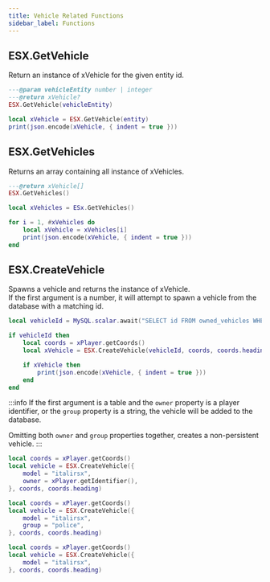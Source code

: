 ```yaml
---
title: Vehicle Related Functions
sidebar_label: Functions
---
```



## ESX.GetVehicle

Return an instance of xVehicle for the given entity id.

```lua
---@param vehicleEntity number | integer
---@return xVehicle?
ESX.GetVehicle(vehicleEntity)
```

```lua
local xVehicle = ESX.GetVehicle(entity)
print(json.encode(xVehicle, { indent = true }))
```

## ESX.GetVehicles

Returns an array containing all instance of xVehicles.

```lua
---@return xVehicle[]
ESX.GetVehicles()
```

```lua
local xVehicles = ESx.GetVehicles()

for i = 1, #xVehicles do
    local xVehicle = xVehicles[i]
    print(json.encode(xVehicle, { indent = true }))
end
```

## ESX.CreateVehicle

Spawns a vehicle and returns the instance of xVehicle.  
If the first argument is a number, it will attempt to spawn a vehicle from the database with a matching id.

```lua
local vehicleId = MySQL.scalar.await("SELECT id FROM owned_vehicles WHERE owner = ? LIMIT 1", { xPlayer.getIdentifier() })

if vehicleId then
    local coords = xPlayer.getCoords()
    local xVehicle = ESX.CreateVehicle(vehicleId, coords, coords.heading)

    if xVehicle then
        print(json.encode(xVehicle, { indent = true }))
    end
end
```

:::info
If the first argument is a table and the `owner` property is a player identifier, or the `group` property is a string, the vehicle will be added to the database.

Omitting both `owner` and `group` properties together, creates a non-persistent vehicle.
:::

<Tabs queryString="createVehicle">
<TabItem value="player-owned" label="Player-Owned Persistent Vehicle" default>

```lua
local coords = xPlayer.getCoords()
local vehicle = ESX.CreateVehicle({
    model = "italirsx",
    owner = xPlayer.getIdentifier(),
}, coords, coords.heading)
```

</TabItem>
<TabItem value="group-owned" label="Group-Owned Persistent Vehicle" default>

```lua
local coords = xPlayer.getCoords()
local vehicle = ESX.CreateVehicle({
    model = "italirsx",
    group = "police",
}, coords, coords.heading)
```

</TabItem>
<TabItem value="non-persistent" label="Non-Persistent Vehicle" default>

```lua
local coords = xPlayer.getCoords()
local vehicle = ESX.CreateVehicle({
    model = "italirsx",
}, coords, coords.heading)
```

</TabItem>
</Tabs>
